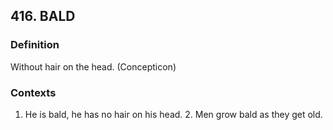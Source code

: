 ## 416. BALD
### Definition
Without hair on the head. (Concepticon)

### Contexts
1. He is bald, he has no hair on his head. 2. Men grow bald as they get old.

